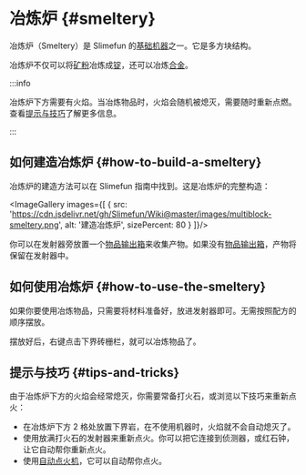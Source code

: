 
# 冶炼炉 \{#smeltery}

冶炼炉（Smeltery）是 Slimefun 的[基础机器](/Basic-Machines)之一。它是多方块结构。

冶炼炉不仅可以将[矿粉](/Dusts)冶炼成[锭](/Ingots)，还可以冶炼[合金](/Ingots#alloys)。

:::info

冶炼炉下方需要有火焰。当冶炼物品时，火焰会随机被熄灭，需要随时重新点燃。查看[提示与技巧](#tips-and-tricks)了解更多信息。

:::

## 如何建造冶炼炉 \{#how-to-build-a-smeltery}

冶炼炉的建造方法可以在 Slimefun 指南中找到。这是冶炼炉的完整构造：

<ImageGallery images={[
  {
    src: 'https://cdn.jsdelivr.net/gh/Slimefun/Wiki@master/images/multiblock-smeltery.png',
    alt: '建造冶炼炉',
    sizePercent: 80
  }
]}/>

你可以在发射器旁放置一个[物品输出箱](/Output-Chest)来收集产物。如果没有[物品输出箱](/Output-Chest)，产物将保留在发射器中。

## 如何使用冶炼炉 \{#how-to-use-the-smeltery}

如果你要使用冶炼物品，只需要将材料准备好，放进发射器即可。无需按照配方的顺序摆放。

摆放好后，右键点击下界砖栅栏，就可以冶炼物品了。

## 提示与技巧 \{#tips-and-tricks}

由于冶炼炉下方的火焰会经常熄灭，你需要常备打火石，或浏览以下技巧来重新点火：

- 在冶炼炉下方 2 格处放置下界岩，在不使用机器时，火焰就不会自动熄灭了。
- 使用放满打火石的发射器来重新点火。你可以把它连接到侦测器，或红石钟，让它自动帮你重新点火。
- 使用[自动点火机](/Automatic-Ignition-Chamber)，它可以自动帮你点火。
